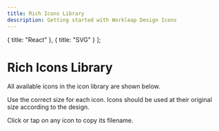 ```yaml
---
title: Rich Icons Library
description: Getting started with Workleap Design Icons
---
```


  { title: "React" },
  { title: "SVG" }
];

# Rich Icons Library

All available icons in the icon library are shown below.

Use the correct size for each icon. Icons should be used at their original size according to the design.

Click or tap on any icon to copy its filename.

<Switcher type="svg"></Switcher>
